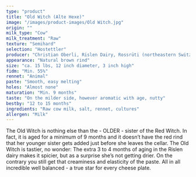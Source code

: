 ```yaml
---
type: "product"
title: "Old Witch (Alte Hexe)"
image: "/images/product-images/Old Witch.jpg"
origin: ""
milk_type: "Cow"
milk_treatment: "Raw"
texture: "Semihard"
selection: "Hostettler"
producer: "Christian Oberli, Rislen Dairy, Rossrüti (northeastern Switzerland)"
appearance: "Natural brown rind"
size: "ca. 15 lbs, 12 inch diameter, 3 inch high"
fidm: "Min. 55%"
rennet: "Animal"
paste: "Smooth, easy melting"
holes: "Almost none"
maturation: "Min. 9 months"
taste: "On the milder side, however aromatic with age, nutty"
bestby: "12 to 15 months"
ingredients: "Raw cow milk, salt, rennet, cultures"
allergen: "Milk"
---
```


The Old Witch is nothing else than the - OLDER - sister of the Red Witch. In fact, it is aged for a minimum of 9 months and it doesn’t have the red rind that her younger sister gets added just before she leaves the cellar.
The Old Witch is tastier, no wonder: The extra 3 to 4 months of aging in the Rislen dairy makes it spicier, but as a surprise she’s not getting drier. On the contrary you still get that creaminess and elasticity of the paste. All in all incredible well balanced - a true star for every cheese plate.
